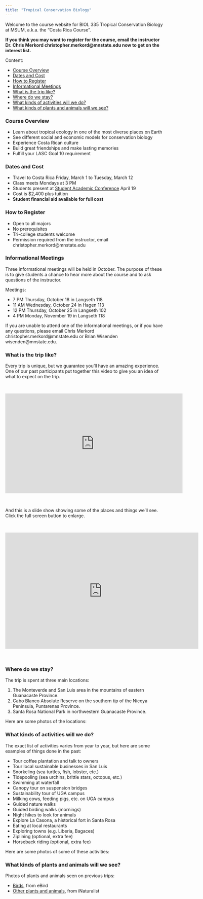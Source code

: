 ```yaml
---
title: "Tropical Conservation Biology"
---
```


Welcome to the course website for BIOL 335 Tropical Conservation Biology at MSUM, a.k.a. the "Costa Rica Course".

**If you think you may want to register for the course, email the instructor Dr. Chris Merkord christopher.merkord@mnstate.edu now to get on the interest list.**

Content:

- [Course Overview]
- [Dates and Cost]
- [How to Register]
- [Informational Meetings]
- [What is the trip like?]
- [Where do we stay?]
- [What kinds of activities will we do?]
- [What kinds of plants and animals will we see?]

### Course Overview

- Learn about tropical ecology in one of the most diverse places on Earth
- See different social and economic models for conservation biology
- Experience Costa Rican culture
- Build great friendships and make lasting memories
- Fulfill your LASC Goal 10 requirement

### Dates and Cost

- Travel to Costa Rica Friday, March 1 to Tuesday, March 12
- Class meets Mondays at 3 PM
- Students present at [Student Academic Conference](https://www.mnstate.edu/sac/) April 19
- Cost is $2,400 plus tuition
- **Student financial aid available for full cost**

### How to Register

- Open to all majors
- No prerequisites
- Tri-college students welcome
- Permission required from the instructor, email christopher.merkord@mnstate.edu

### Informational Meetings

Three informational meetings will be held in October. The purpose of these is to give students a chance to hear more about the course and to ask questions of the instructor.

Meetings:

- 7 PM Thursday, October 18 in Langseth 118
- 11 AM Wednesday, October 24 in Hagen 113
- 12 PM Thursday, October 25 in Langseth 102
- 4 PM Monday, November 19 in Langseth 118

If you are unable to attend one of the informational meetings, or if you have any questions, please email Chris Merkord christopher.merkord@mnstate.edu or Brian Wisenden wisenden@mnstate.edu.

### What is the trip like?

Every trip is unique, but we guarantee you'll have an amazing experience. One of our past participants put together this video to give you an idea of what to expect on the trip.

<br />

<iframe width="560" height="315" src="https://www.youtube.com/embed/ylkJviot8Y4" frameborder="0" allow="autoplay; encrypted-media" allowfullscreen></iframe>

<br />

And this is a slide show showing some of the places and things we'll see. Click the full screen button to enlarge.

<br />

<iframe src="https://msumhd-my.sharepoint.com/personal/su7849xi_mnstate_edu/_layouts/15/Doc.aspx?sourcedoc={9aed810d-0f01-41ed-925c-739c7d003b79}&amp;action=embedview&amp;wdAr=1.7777777777777777" width="610px" height="367px" frameborder="0">This is an embedded <a target="_blank" href="https://office.com">Microsoft Office</a> presentation, powered by <a target="_blank" href="https://office.com/webapps">Office Online</a>.</iframe>

<br />

### Where do we stay?

The trip is spent at three main locations:

1. The Monteverde and San Luis area in the mountains of eastern Guanacaste Province.
2. Cabo Blanco Absolute Reserve on the southern tip of the Nicoya Peninsula, Puntarenas Province.
3. Santa Rosa National Park in northwestern Guanacaste Province.

Here are some photos of the locations:



### What kinds of activities will we do?

The exact list of activities varies from year to year, but here are some examples of things done in the past:

- Tour coffee plantation and talk to owners
- Tour local sustainable businesses in San Luis
- Snorkeling (sea turtles, fish, lobster, etc.)
- Tidepooling (sea urchins, brittle stars, octopus, etc.)
- Swimming at waterfall
- Canopy tour on suspension bridges
- Sustainability tour of UGA campus
- Milking cows, feeding pigs, etc. on UGA campus
- Guided nature walks
- Guided birding walks (mornings)
- Night hikes to look for animals
- Explore La Casona, a historical fort in Santa Rosa
- Eating at local restaurants
- Exploring towns (e.g. Liberia, Bagaces)
- Ziplining (optional, extra fee)
- Horseback riding (optional, extra fee)

Here are some photos of some of these activities:

### What kinds of plants and animals will we see?

Photos of plants and animals seen on previous trips:

- [Birds](https://ebird.org/media/catalog?mediaType=Photo&searchField=user&includeUnconfirmed=true&userId=USER150509&regionCode=CR&sort=upload_date_desc), from eBird
- [Other plants and animals](https://www.inaturalist.org/projects/msum-costa-rica-2018?tab=observations), from iNaturalist
